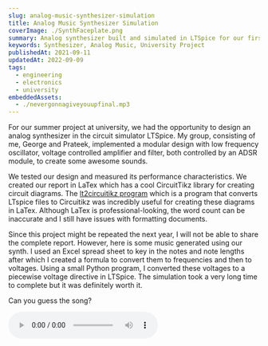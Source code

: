 ```yaml
---
slug: analog-music-synthesizer-simulation
title: Analog Music Synthesizer Simulation
coverImage: ./SynthFaceplate.png
summary: Analog synthesizer built and simulated in LTSpice for our first year project. This design features a low frequency oscillator, voltage controlled filter and amplifier.
keywords: Synthesizer, Analog Music, University Project
publishedAt: 2021-09-11
updatedAt: 2022-09-09
tags:
  - engineering
  - electronics
  - university
embeddedAssets: 
  - ./nevergonnagiveyouupfinal.mp3
---
```


For our summer project at university, we had the opportunity to design an analog synthesizer in the circuit simulator LTSpice. My group, consisting of me, George and Prateek, implemented a modular design with low frequency oscillator, voltage controlled amplifier and filter, both controlled by an ADSR module, to create some awesome sounds. 

We tested our design and measured its performance characteristics. We created our report in LaTex which has a cool CircuitTikz library for creating circuit diagrams. The [lt2circuitikz program](https://github.com/ckuhlmann/lt2circuitikz) which is a program that converts LTspice files to Circuitikz was incredibly useful for creating these diagrams in LaTex. Although LaTex is professional-looking, the word count can be inaccurate and I still have issues with formatting documents.

Since this project might be repeated the next year, I will not be able to share the complete report. However, here is some music generated using our synth. I used an Excel spread sheet to key in the notes and note lengths after which I created a formula to convert them to frequencies and then to voltages. Using a small Python program, I converted these voltages to a piecewise voltage directive in LTSpice. The simulation took a very long time to complete but it was definitely worth it.

Can you guess the song?

<audio controls=" ">
  <source src={props.data.projectPost.frontmatter.embeddedAssets[0].publicURL} type="audio/mpeg" />
  Your browser does not support the audio tag.
</audio>
